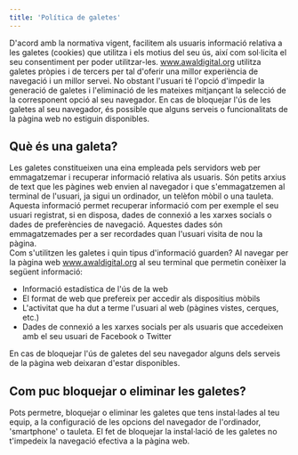 ```yaml
---
title: 'Política de galetes'
---
```


D'acord amb la normativa vigent, facilitem als usuaris informació relativa a les galetes (cookies) que utilitza i els motius del seu ús, així com sol·licita el seu consentiment per poder utilitzar-les. www.awaldigital.org utilitza galetes pròpies i de tercers per tal d'oferir una millor experiència de navegació i un millor servei. No obstant l'usuari té l'opció d'impedir la generació de galetes i l'eliminació de les mateixes mitjançant la selecció de la corresponent opció al seu navegador. En cas de bloquejar l'ús de les galetes al seu navegador, és possible que alguns serveis o funcionalitats de la pàgina web no estiguin disponibles.  
## Què és una galeta? 
Les galetes constitueixen una eina empleada pels servidors web per emmagatzemar i recuperar informació relativa als usuaris. Són petits arxius de text que les pàgines web envien al navegador i que s'emmagatzemen al terminal de l'usuari, ja sigui un ordinador, un telèfon mòbil o una tauleta. Aquesta informació permet recuperar informació com per exemple el seu usuari registrat, si en disposa, dades de connexió a les xarxes socials o dades de preferències de navegació. Aquestes dades són emmagatzemades per a ser recordades quan l'usuari visita de nou la pàgina.  
Com s'utilitzen les galetes i quin tipus d'informació guarden? Al navegar per la pàgina web www.awaldigital.org al seu terminal que permetin conèixer la següent informació:

-   Informació estadística de l'ús de la web
-   El format de web que prefereix per accedir als dispositius mòbils
-   L'activitat que ha dut a terme l'usuari al web (pàgines vistes, cerques, etc.)
-   Dades de connexió a les xarxes socials per als usuaris que accedeixen amb el seu usuari de Facebook o Twitter

En cas de bloquejar l'ús de galetes del seu navegador alguns dels serveis de la pàgina web deixaran d'estar disponibles.  
## Com puc bloquejar o eliminar les galetes? 
Pots permetre, bloquejar o eliminar les galetes que tens instal·lades al teu equip, a la configuració de les opcions del navegador de l'ordinador, 'smartphone' o tauleta. El fet de bloquejar la instal·lació de les galetes no t'impedeix la navegació efectiva a la pàgina web.
